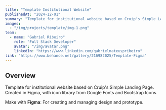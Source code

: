 ```yaml
---
title: "Template Institutional Website"
publishedAt: "2024-12-01"
summary: "Template for institutional website based on Cruip's Simple Landing Page. Created in Figma, with icon library from Google Fonts and Bootstrap Icons."
images:
  - "/img/projects/template/img-1.png"
team:
  - name: "Gabriel Ribeiro"
    role: "Full Stack Developer"
    avatar: "/img/avatar.png"
    linkedIn: "https://www.linkedin.com/gabrielmateuspribeiro"
link: "https://www.behance.net/gallery/216982025/Template-Figma"
---
```


## Overview

Template for institutional website based on Cruip's Simple Landing Page. Created in Figma, with icon library from Google Fonts and Bootstrap Icons.

Make with **Figma**: For creating and managing design and prototype.
